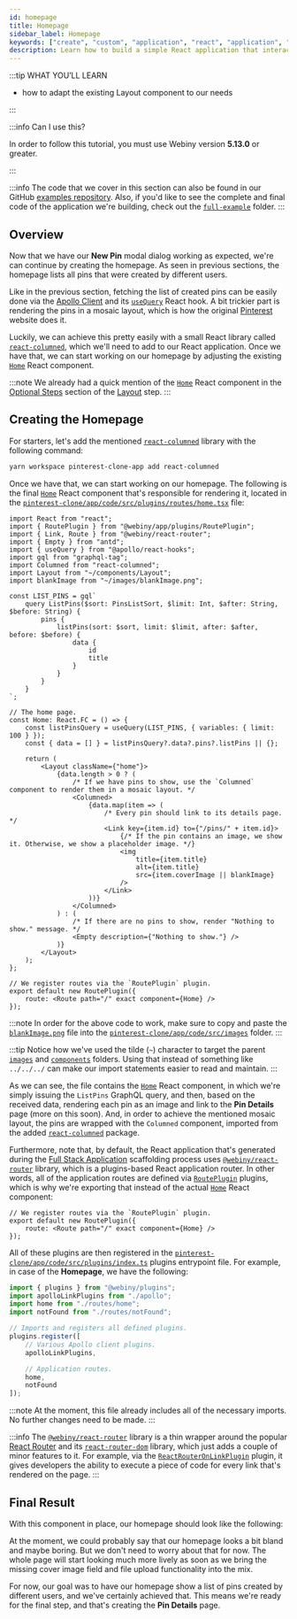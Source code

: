 ```yaml
---
id: homepage
title: Homepage
sidebar_label: Homepage
keywords: ["create", "custom", "application", "react", "application", "basic", "application", "layout"]
description: Learn how to build a simple React application that interacts with a GraphQL API.
---
```



:::tip WHAT YOU’LL LEARN

- how to adapt the existing Layout component to our needs

:::

:::info Can I use this?

In order to follow this tutorial, you must use Webiny version **5.13.0** or greater.

:::

:::info
The code that we cover in this section can also be found in our GitHub [examples repository](https://github.com/webiny/webiny-examples/tree/master/create-custom-application/04-react-application/04.03-homepage). Also, if you'd like to see the complete and final code of the application we're building, check out the [`full-example`](https://github.com/webiny/webiny-examples/tree/master/create-custom-application/full-example) folder.
:::


## Overview

Now that we have our **New Pin** modal dialog working as expected, we're can continue by creating the homepage. As seen in previous sections, the homepage lists all pins that were created by different users.

Like in the previous section, fetching the list of created pins can be easily done via the [Apollo Client](https://www.apollographql.com/docs/react/v2/) and its [`useQuery`](https://www.apollographql.com/docs/react/v2/data/queries/#executing-a-query) React hook. A bit trickier part is rendering the pins in a mosaic layout, which is how the original [Pinterest](https://www.pinterest.com/) website does it.

<CenteredImage src={pinterestMosaicLayout} alt="Pinterest - The Mosaic Layout"/>

Luckily, we can achieve this pretty easily with a small React library called [`react-columned`](https://www.npmjs.com/package/react-columned), which we'll need to add to our React application. Once we have that, we can start working on our homepage by adjusting the existing [`Home`](https://github.com/webiny/webiny-examples/blob/master/create-custom-application/04-react-application/04.03-homepage/pinterest-clone/app/code/src/plugins/routes/home.tsx#L25) React component.

:::note
We already had a quick mention of the [`Home`](https://github.com/webiny/webiny-examples/blob/master/create-custom-application/04-react-application/04.01-layout/pinterest-clone/app/code/src/plugins/routes/home.tsx#L7) React component in the [Optional Steps](/docs/tutorials/create-custom-application/react-application/layout#optional-steps) section of the [Layout](/docs/tutorials/create-custom-application/react-application/layout) step.
:::

## Creating the Homepage

For starters, let's add the mentioned [`react-columned`](https://www.npmjs.com/package/react-columned) library with the following command:

```bash
yarn workspace pinterest-clone-app add react-columned
```

Once we have that, we can start working on our homepage. The following is the final [`Home`](https://github.com/webiny/webiny-examples/blob/master/create-custom-application/04-react-application/04.03-homepage/pinterest-clone/app/code/src/plugins/routes/home.tsx#L25) React component that's responsible for rendering it, located in the [`pinterest-clone/app/code/src/plugins/routes/home.tsx`](https://github.com/webiny/webiny-examples/blob/master/create-custom-application/04-react-application/04.03-homepage/pinterest-clone/app/code/src/plugins/routes/home.tsx) file:

```tsx title="pinterest-clone/app/code/src/plugins/routes/home.tsx"
import React from "react";
import { RoutePlugin } from "@webiny/app/plugins/RoutePlugin";
import { Link, Route } from "@webiny/react-router";
import { Empty } from "antd";
import { useQuery } from "@apollo/react-hooks";
import gql from "graphql-tag";
import Columned from "react-columned";
import Layout from "~/components/Layout";
import blankImage from "~/images/blankImage.png";

const LIST_PINS = gql`
    query ListPins($sort: PinsListSort, $limit: Int, $after: String, $before: String) {
        pins {
            listPins(sort: $sort, limit: $limit, after: $after, before: $before) {
                data {
                    id
                    title
                }
            }
        }
    }
`;

// The home page.
const Home: React.FC = () => {
    const listPinsQuery = useQuery(LIST_PINS, { variables: { limit: 100 } });
    const { data = [] } = listPinsQuery?.data?.pins?.listPins || {};

    return (
        <Layout className={"home"}>
            {data.length > 0 ? (
                /* If we have pins to show, use the `Columned` component to render them in a mosaic layout. */
                <Columned>
                    {data.map(item => (
                        /* Every pin should link to its details page. */
                        <Link key={item.id} to={"/pins/" + item.id}>
                            {/* If the pin contains an image, we show it. Otherwise, we show a placeholder image. */}
                            <img
                                title={item.title}
                                alt={item.title}
                                src={item.coverImage || blankImage}
                            />
                        </Link>
                    ))}
                </Columned>
            ) : (
                /* If there are no pins to show, render "Nothing to show." message. */
                <Empty description={"Nothing to show."} />
            )}
        </Layout>
    );
};

// We register routes via the `RoutePlugin` plugin.
export default new RoutePlugin({
    route: <Route path="/" exact component={Home} />
});
```

:::note
In order for the above code to work, make sure to copy and paste the [`blankImage.png`](https://github.com/webiny/webiny-examples/blob/master/create-custom-application/04-react-application/04.03-homepage/pinterest-clone/app/code/src/images/blankImage.png) file into the [`pinterest-clone/app/code/src/images`](https://github.com/webiny/webiny-examples/blob/master/create-custom-application/04-react-application/04.03-homepage/pinterest-clone/app/code/src/images) folder.
:::

:::tip
Notice how we've used the tilde (`~`) character to target the parent [`images`](https://github.com/webiny/webiny-examples/tree/master/create-custom-application/04-react-application/04.03-homepage/pinterest-clone/app/code/src/images) and [`components`](https://github.com/webiny/webiny-examples/tree/master/create-custom-application/04-react-application/04.03-homepage/pinterest-clone/app/code/src/components) folders. Using that instead of something like `../../../` can make our import statements easier to read and maintain.
:::

As we can see, the file contains the [`Home`](https://github.com/webiny/webiny-examples/blob/master/create-custom-application/04-react-application/04.03-homepage/pinterest-clone/app/code/src/plugins/routes/home.tsx#L25) React component, in which we're simply issuing the `ListPins` GraphQL query, and then, based on the received data, rendering each pin as an image and link to the **Pin Details** page (more on this soon). And, in order to achieve the mentioned mosaic layout, the pins are wrapped with the `Columned` component, imported from the added [`react-columned`](https://www.npmjs.com/package/react-columned) package.

Furthermore, note that, by default, the React application that's generated during the [Full Stack Application](/docs/how-to-guides/scaffolding/full-stack-application) scaffolding process uses [`@webiny/react-router`](https://github.com/webiny/webiny-js/tree/next/packages/react-router) library, which is a plugins-based React application router. In other words, all of the application routes are defined via [`RoutePlugin`](https://github.com/webiny/webiny-js/blob/v5.14.0/packages/app/src/plugins/RoutePlugin.tsx#L8) plugins, which is why we're exporting that instead of the actual [`Home`](https://github.com/webiny/webiny-examples/blob/master/create-custom-application/04-react-application/04.03-homepage/pinterest-clone/app/code/src/plugins/routes/home.tsx#L25) React component:

```tsx title="pinterest-clone/app/code/src/plugins/routes/home.tsx"
// We register routes via the `RoutePlugin` plugin.
export default new RoutePlugin({
    route: <Route path="/" exact component={Home} />
});
```

All of these plugins are then registered in the [`pinterest-clone/app/code/src/plugins/index.ts`](https://github.com/webiny/webiny-examples/blob/master/create-custom-application/04-react-application/04.03-homepage/pinterest-clone/app/code/src/plugins/index.ts) plugins entrypoint file. For example, in case of the **Homepage**, we have the following:

```ts title="pinterest-clone/app/code/src/plugins/index.ts" {3,12}
import { plugins } from "@webiny/plugins";
import apolloLinkPlugins from "./apollo";
import home from "./routes/home";
import notFound from "./routes/notFound";

// Imports and registers all defined plugins.
plugins.register([
    // Various Apollo client plugins.
    apolloLinkPlugins,

    // Application routes.
    home,
    notFound
]);
```

:::note
At the moment, this file already includes all of the necessary imports. No further changes need to be made.
:::

:::info
The [`@webiny/react-router`](https://www.npmjs.com/package/@webiny/react-router) library is a thin wrapper around the popular [React Router](https://www.npmjs.com/package/react-router) and its [`react-router-dom`](https://www.npmjs.com/package/react-router-dom) library, which just adds a couple of minor features to it. For example, via the [`ReactRouterOnLinkPlugin`](https://github.com/webiny/webiny-js/blob/next/packages/react-router/src/types.ts#L4) plugin, it gives developers the ability to execute a piece of code for every link that's rendered on the page.
:::


## Final Result

With this component in place, our homepage should look like the following:

<CenteredImage src={homepage} alt="Homepage - List of Pins"/>

At the moment, we could probably say that our homepage looks a bit bland and maybe boring. But we don't need to worry about that for now. The whole page will start looking much more lively as soon as we bring the missing cover image field and file upload functionality into the mix.

For now, our goal was to have our homepage show a list of pins created by different users, and we've certainly achieved that. This means we're ready for the final step, and that's creating the **Pin Details** page.
